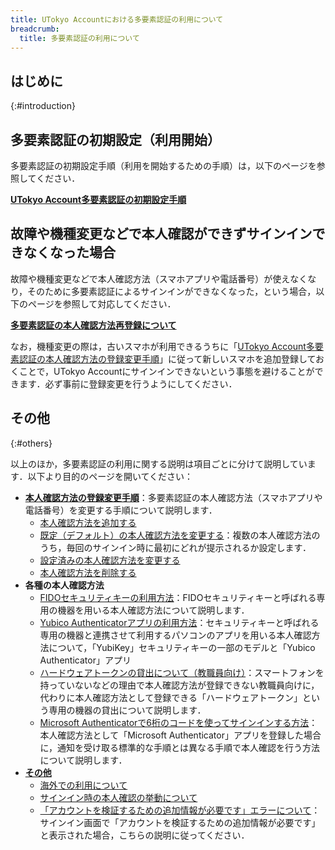 ```yaml
---
title: UTokyo Accountにおける多要素認証の利用について
breadcrumb:
  title: 多要素認証の利用について
---
```


## はじめに
{:#introduction}

<MFA noLink />

## 多要素認証の初期設定（利用開始）

多要素認証の初期設定手順（利用を開始するための手順）は，以下のページを参照してください．

<b class="box center"><a href="initial/">UTokyo Account多要素認証の初期設定手順</a></b>

## 故障や機種変更などで本人確認ができずサインインできなくなった場合

故障や機種変更などで本人確認方法（スマホアプリや電話番号）が使えなくなり，そのために多要素認証によるサインインができなくなった，という場合，以下のページを参照して対応してください．

<b class="box center"><a href="reregister">多要素認証の本人確認方法再登録について</a></b>

なお，機種変更の際は，古いスマホが利用できるうちに「[UTokyo Account多要素認証の本人確認方法の登録変更手順](change/)」に従って新しいスマホを追加登録しておくことで，UTokyo Accountにサインインできないという事態を避けることができます．必ず事前に登録変更を行うようにしてください．

## その他
{:#others}

以上のほか，多要素認証の利用に関する説明は項目ごとに分けて説明しています．以下より目的のページを開いてください：

- **[本人確認方法の登録変更手順](change/)**：多要素認証の本人確認方法（スマホアプリや電話番号）を変更する手順について説明します．
    - [本人確認方法を追加する](change/#add)
    - [既定（デフォルト）の本人確認方法を変更する](change/#default)：複数の本人確認方法のうち，毎回のサインイン時に最初にどれが提示されるか設定します．
    - [設定済みの本人確認方法を変更する](change/#edit)
    - [本人確認方法を削除する](change/#delete)
- **各種の本人確認方法**
    - [FIDOセキュリティキーの利用方法](fido-security_key/)：FIDOセキュリティキーと呼ばれる専用の機器を用いる本人確認方法について説明します．
    - [Yubico Authenticatorアプリの利用方法](yubikey-totp/)：セキュリティキーと呼ばれる専用の機器と連携させて利用するパソコンのアプリを用いる本人確認方法について，「YubiKey」セキュリティキーの一部のモデルと「Yubico Authenticator」アプリ
    - [ハードウェアトークンの貸出について（教職員向け）](others#hardware-token)：スマートフォンを持っていないなどの理由で本人確認方法が登録できない教職員向けに，代わりに本人確認方法として登録できる「ハードウェアトークン」という専用の機器の貸出について説明します．
    - [Microsoft Authenticatorで6桁のコードを使ってサインインする方法](others#msauth-totp)：本人確認方法として「Microsoft Authenticator」アプリを登録した場合に，通知を受け取る標準的な手順とは異なる手順で本人確認を行う方法について説明します．
- **[その他](others)**
    - [海外での利用について](others#overseas)
    - [サインイン時の本人確認の挙動について](others#irregular)
    - [「アカウントを検証するための追加情報が必要です」エラーについて](others#unknown-error)：サインイン画面で「アカウントを検証するための追加情報が必要です」と表示された場合，こちらの説明に従ってください．
